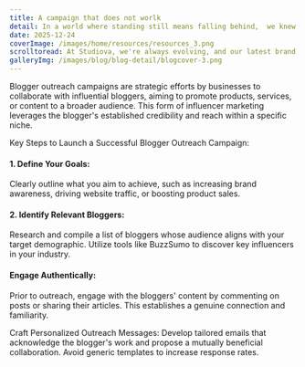 ```yaml
---
title: A campaign that does not worlk
detail: In a world where standing still means falling behind,  we knew it was time for a bold transformation..
date: 2025-12-24
coverImage: /images/home/resources/resources_3.png
scrolltoread: At Studiova, we're always evolving, and our latest brand redesign is a bold step forward. This transformation reflects our commitment to innovation and growth, both in how we look and how we connect with you.
galleryImg: /images/blog/blog-detail/blogcover-3.png
---
```


Blogger outreach campaigns are strategic efforts by businesses to collaborate with influential bloggers, aiming to promote products, services, or content to a broader audience. This form of influencer marketing leverages the blogger's established credibility and reach within a specific niche.

Key Steps to Launch a Successful Blogger Outreach Campaign:

#### 1. Define Your Goals:
Clearly outline what you aim to achieve, such as increasing brand awareness, driving website traffic, or boosting product sales.

#### 2. Identify Relevant Bloggers: 
Research and compile a list of bloggers whose audience aligns with your target demographic. Utilize tools like BuzzSumo to discover key influencers in your industry.

#### Engage Authentically: 
Prior to outreach, engage with the bloggers' content by commenting on posts or sharing their articles. This establishes a genuine connection and familiarity.

Craft Personalized Outreach Messages: Develop tailored emails that acknowledge the blogger's work and propose a mutually beneficial collaboration. Avoid generic templates to increase response rates.